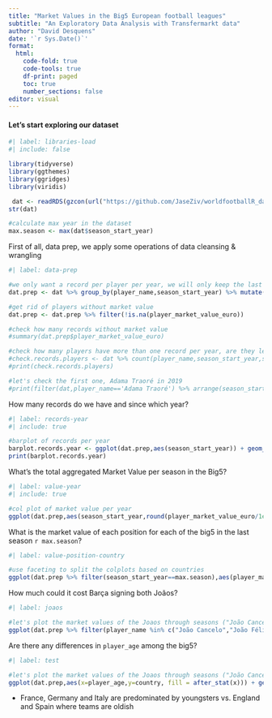 ```yaml
---
title: "Market Values in the Big5 European football leagues"
subtitle: "An Exploratory Data Analysis with Transfermarkt data"
author: "David Desquens"
date: '`r Sys.Date()`'
format: 
  html:
    code-fold: true
    code-tools: true
    df-print: paged
    toc: true
    number_sections: false
editor: visual
---
```


#### Let's start exploring our dataset

```r
#| label: libraries-load
#| include: false

library(tidyverse)
library(ggthemes)
library(ggridges)
library(viridis)

 dat <- readRDS(gzcon(url("https://github.com/JaseZiv/worldfootballR_data/raw/master/data/tm_player_vals/big5_player_vals.rds")))
str(dat)

#calculate max year in the dataset
max.season <- max(dat$season_start_year)
```

First of all, data prep, we apply some operations of data cleansing & wrangling

```r
#| label: data-prep

#we only want a record per player per year, we will only keep the last record of the year, that is the one where the player joined a squad later, the one which has the greatest date_joined, in case of resulting in multiple records, then the biggest contract_expiry will take precedence
dat.prep <- dat %>% group_by(player_name,season_start_year) %>% mutate(last.record.season = row_number()) %>% arrange(desc(date_joined),desc(contract_expiry)) %>% filter(last.record.season==1)

#get rid of players without market value
dat.prep <- dat.prep %>% filter(!is.na(player_market_value_euro))

#check how many records without market value
#summary(dat.prep$player_market_value_euro)

#check how many players have more than one record per year, are they legit records?
#check.records.players <- dat %>% count(player_name,season_start_year,sort=T) %>% filter(n > 1)
#print(check.records.players)

#let's check the first one, Adama Traoré in 2019
#print(filter(dat,player_name=='Adama Traoré') %>% arrange(season_start_year,date_joined,contract_expiry) %>% select(season_start_year,squad,date_joined,contract_expiry,player_market_value_euro))
```

How many records do we have and since which year?

```r
#| label: records-year
#| include: true

#barplot of records per year
barplot.records.year <- ggplot(dat.prep,aes(season_start_year)) + geom_bar() + theme_clean() + labs(x='season',y='# players')
print(barplot.records.year)
```

What's the total aggregated Market Value per season in the Big5?

```r
#| label: value-year
#| include: true

#col plot of market value per year
ggplot(dat.prep,aes(season_start_year,round(player_market_value_euro/1e6),1)) + geom_col(aes(fill=country)) + theme_clean() + labs(x='season',y='market value (€M)')
```

What is the market value of each position for each of the big5 in the last season `r max.season`?

```r
#| label: value-position-country

#use faceting to split the colplots based on countries
ggplot(dat.prep %>% filter(season_start_year==max.season),aes(player_market_value_euro/1e6,player_position,fill=country)) + geom_col() + theme_clean() + theme(axis.text.x = element_text(angle = 90, vjust = 0.5, hjust=1)) + facet_grid(. ~ country) + labs(y='position',x='market value (€M)')
```

How much could it cost Barça signing both Joãos?

```r
#| label: joaos

#let's plot the market values of the Joaos through seasons ("João Cancelo","João Félix")
ggplot(dat.prep %>% filter(player_name %in% c("João Cancelo","João Félix")),aes(season_start_year,player_market_value_euro/1e6)) + geom_line(aes(group=player_name,color=player_name)) + geom_point(aes(color=player_name)) + theme_calc() + labs(x='season',y='market value (€M)')
```

Are there any differences in `player_age` among the big5?

```r
#| label: test

#let's plot the market values of the Joaos through seasons ("João Cancelo","João Félix")
ggplot(dat.prep,aes(x=player_age,y=country, fill = after_stat(x))) + geom_density_ridges_gradient(scale=3,gradient_lwd=1.,alpha=.1) + scale_fill_gradientn(name="",colours=rev(viridis::viridis(5)),limits=c(10,45)) + theme_fivethirtyeight() + theme(legend.position = 'right', legend.direction = 'vertical') + ggtitle("Player Age distribution by Country")
```

-   France, Germany and Italy are predominated by youngsters vs. England and Spain where teams are oldish
